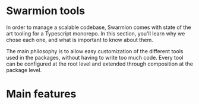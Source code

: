 
# Swarmion tools

In order to manage a scalable codebase, Swarmion comes with state of the art tooling for a Typescript monorepo. In this section, you'll learn why we chose each one, and what is important to know about them.

The main philosophy is to allow easy customization of the different tools used in the packages, without having to write too much code. Every tool can be configured at the root level and extended through composition at the package level.

# Main features

<DocCardList />
